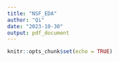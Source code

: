```yaml
---
title: "NSF_EDA"
author: "Qi"
date: "2023-10-30"
output: pdf_document
---
```


```r
knitr::opts_chunk$set(echo = TRUE)
```

